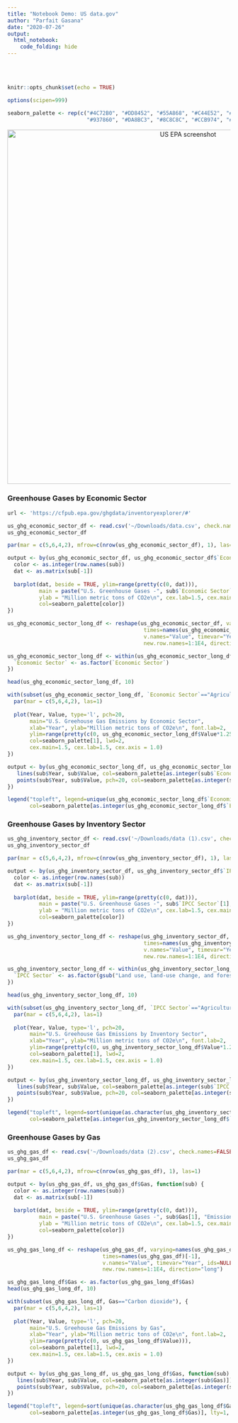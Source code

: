 ```yaml
---
title: "Notebook Demo: US data.gov"
author: "Parfait Gasana"
date: "2020-07-26"
output: 
  html_notebook:
    code_folding: hide
---
```


<style type="text/css">
.main-container {
  max-width: 1200px;
  margin-left: auto;
  margin-right: auto;
}
</style>

<br/>
<br/>

```r
knitr::opts_chunk$set(echo = TRUE)

options(scipen=999)

seaborn_palette <- rep(c("#4C72B0", "#DD8452", "#55A868", "#C44E52", "#8172B3",
                         "#937860", "#DA8BC3", "#8C8C8C", "#CCB974", "#64B5CD"), 4)
```

<div style="text-align:center"><img src="images/US_EPA_GHG_Data_Explorer.png" alt="US EPA screenshot" width=800px"/></div>

### Greenhouse Gases by Economic Sector

```r
url <- 'https://cfpub.epa.gov/ghgdata/inventoryexplorer/#'

us_ghg_economic_sector_df <- read.csv('~/Downloads/data.csv', check.names=FALSE)
us_ghg_economic_sector_df
```

```r
par(mar = c(5,6,4,2), mfrow=c(nrow(us_ghg_economic_sector_df), 1), las=1)

output <- by(us_ghg_economic_sector_df, us_ghg_economic_sector_df$`Economic Sector`, function(sub) {
  color <- as.integer(row.names(sub))
  dat <- as.matrix(sub[-1])
  
  barplot(dat, beside = TRUE, ylim=range(pretty(c(0, dat))),
          main = paste("U.S. Greenhouse Gases -", sub$`Economic Sector`[1], "Emissions"),
          ylab = "Million metric tons of CO2e\n", cex.lab=1.5, cex.main=1.8, cex.axis=1.5,
          col=seaborn_palette[color])
})
```

```r
us_ghg_economic_sector_long_df <- reshape(us_ghg_economic_sector_df, varying=names(us_ghg_economic_sector_df)[-1], 
                                           times=names(us_ghg_economic_sector_df)[-1],
                                           v.names="Value", timevar="Year", ids=NULL,
                                           new.row.names=1:1E4, direction="long")

us_ghg_economic_sector_long_df <- within(us_ghg_economic_sector_long_df, {
  `Economic Sector` <- as.factor(`Economic Sector`)
})

head(us_ghg_economic_sector_long_df, 10)
```

```r

with(subset(us_ghg_economic_sector_long_df, `Economic Sector`=="Agriculture"), {
  par(mar = c(5,6,4,2), las=1)
  
  plot(Year, Value, type='l', pch=20,
       main="U.S. Greehouse Gas Emissions by Economic Sector",
       xlab="Year", ylab="Million metric tons of CO2e\n", font.lab=2,
       ylim=range(pretty(c(0, us_ghg_economic_sector_long_df$Value*1.25))),
       col=seaborn_palette[1], lwd=2, 
       cex.main=1.5, cex.lab=1.5, cex.axis = 1.0)
})

output <- by(us_ghg_economic_sector_long_df, us_ghg_economic_sector_long_df$`Economic Sector`, function(sub) {
   lines(sub$Year, sub$Value, col=seaborn_palette[as.integer(sub$`Economic Sector`)])  
   points(sub$Year, sub$Value, pch=20, col=seaborn_palette[as.integer(sub$`Economic Sector`)]) 
})

legend("topleft", legend=unique(us_ghg_economic_sector_long_df$`Economic Sector`),
       col=seaborn_palette[as.integer(us_ghg_economic_sector_long_df$`Economic Sector`)], lty=1, cex=0.75)

```

### Greenhouse Gases by Inventory Sector

```r
us_ghg_inventory_sector_df <- read.csv('~/Downloads/data (1).csv', check.names=FALSE)
us_ghg_inventory_sector_df
```

```r
par(mar = c(5,6,4,2), mfrow=c(nrow(us_ghg_inventory_sector_df), 1), las=1)

output <- by(us_ghg_inventory_sector_df, us_ghg_inventory_sector_df$`IPCC Sector`, function(sub) {
  color <- as.integer(row.names(sub))
  dat <- as.matrix(sub[-1])
  
  barplot(dat, beside = TRUE, ylim=range(pretty(c(0, dat))),
          main = paste("U.S. Greenhouse Gases -", sub$`IPCC Sector`[1], "Emissions"),
          ylab = "Million metric tons of CO2e\n", cex.lab=1.5, cex.main=1.8, cex.axis=1.5,
          col=seaborn_palette[color])
})
```
```r
us_ghg_inventory_sector_long_df <- reshape(us_ghg_inventory_sector_df, varying=names(us_ghg_inventory_sector_df)[-1], 
                                           times=names(us_ghg_inventory_sector_df)[-1],
                                           v.names="Value", timevar="Year", ids=NULL,
                                           new.row.names=1:1E4, direction="long")

us_ghg_inventory_sector_long_df <- within(us_ghg_inventory_sector_long_df, {
  `IPCC Sector` <- as.factor(gsub("Land use, land-use change, and forestry", "Land use, etc.", `IPCC Sector`))
})

head(us_ghg_inventory_sector_long_df, 10)
```

```r

with(subset(us_ghg_inventory_sector_long_df, `IPCC Sector`=="Agriculture"), {
  par(mar = c(5,6,4,2), las=1)
  
  plot(Year, Value, type='l', pch=20,
       main="U.S. Greehouse Gas Emissions by Inventory Sector",
       xlab="Year", ylab="Million metric tons of CO2e\n", font.lab=2,
       ylim=range(pretty(c(0, us_ghg_inventory_sector_long_df$Value*1.25))),
       col=seaborn_palette[1], lwd=2, 
       cex.main=1.5, cex.lab=1.5, cex.axis = 1.0)
})

output <- by(us_ghg_inventory_sector_long_df, us_ghg_inventory_sector_long_df$`IPCC Sector`, function(sub) {
   lines(sub$Year, sub$Value, col=seaborn_palette[as.integer(sub$`IPCC Sector`)])  
   points(sub$Year, sub$Value, pch=20, col=seaborn_palette[as.integer(sub$`IPCC Sector`)])  
})

legend("topleft", legend=sort(unique(as.character(us_ghg_inventory_sector_long_df$`IPCC Sector`))),
       col=seaborn_palette[as.integer(us_ghg_inventory_sector_long_df$`IPCC Sector`)], lty=1, cex=0.75)

```


### Greenhouse Gases by Gas

```r
us_ghg_gas_df <- read.csv('~/Downloads/data (2).csv', check.names=FALSE)
us_ghg_gas_df 
```

```r
par(mar = c(5,6,4,2), mfrow=c(nrow(us_ghg_gas_df), 1), las=1)

output <- by(us_ghg_gas_df, us_ghg_gas_df$Gas, function(sub) {
  color <- as.integer(row.names(sub))
  dat <- as.matrix(sub[-1])
  
  barplot(dat, beside = TRUE, ylim=range(pretty(c(0, dat))),
          main = paste("U.S. Greenhouse Gases -", sub$Gas[1], "Emissions"),
          ylab = "Million metric tons of CO2e\n", cex.lab=1.5, cex.main=1.8, cex.axis=1.5,
          col=seaborn_palette[color])
})
```


```r
us_ghg_gas_long_df <- reshape(us_ghg_gas_df, varying=names(us_ghg_gas_df)[-1], 
                              times=names(us_ghg_gas_df)[-1],
                              v.names="Value", timevar="Year", ids=NULL,
                              new.row.names=1:1E4, direction="long")

us_ghg_gas_long_df$Gas <- as.factor(us_ghg_gas_long_df$Gas)
head(us_ghg_gas_long_df, 10)
```

```r

with(subset(us_ghg_gas_long_df, Gas=="Carbon dioxide"), {
  par(mar = c(5,6,4,2), las=1)
  
  plot(Year, Value, type='l', pch=20,
       main="U.S. Greehouse Gas Emissions by Gas",
       xlab="Year", ylab="Million metric tons of CO2e\n", font.lab=2,
       ylim=range(pretty(c(0, us_ghg_gas_long_df$Value))),
       col=seaborn_palette[1], lwd=2, 
       cex.main=1.5, cex.lab=1.5, cex.axis = 1.0)
})

output <- by(us_ghg_gas_long_df, us_ghg_gas_long_df$Gas, function(sub) {
   lines(sub$Year, sub$Value, col=seaborn_palette[as.integer(sub$Gas)])  
   points(sub$Year, sub$Value, pch=20, col=seaborn_palette[as.integer(sub$Gas)])  
})

legend("topleft", legend=sort(unique(as.character(us_ghg_gas_long_df$Gas))),
       col=seaborn_palette[as.integer(us_ghg_gas_long_df$Gas)], lty=1, cex=0.75)
```


<br/>
<br/>
<br/>

